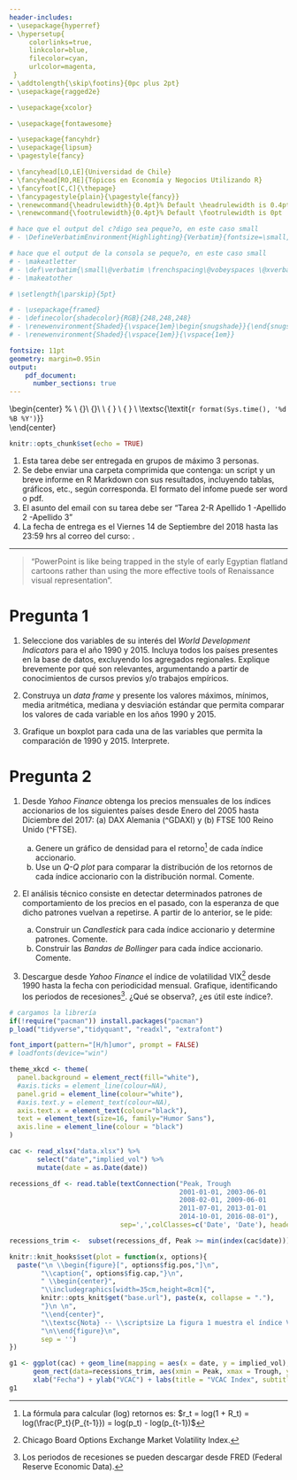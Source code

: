```yaml
---
header-includes:
- \usepackage{hyperref}
- \hypersetup{
     colorlinks=true,
     linkcolor=blue,
     filecolor=cyan,      
     urlcolor=magenta,
 }
- \addtolength{\skip\footins}{0pc plus 2pt}
- \usepackage{ragged2e}

- \usepackage{xcolor}

- \usepackage{fontawesome}

- \usepackage{fancyhdr}
- \usepackage{lipsum}
- \pagestyle{fancy}

- \fancyhead[LO,LE]{Universidad de Chile}
- \fancyhead[RO,RE]{Tópicos en Economía y Negocios Utilizando R}
- \fancyfoot[C,C]{\thepage}
- \fancypagestyle{plain}{\pagestyle{fancy}}
- \renewcommand{\headrulewidth}{0.4pt}% Default \headrulewidth is 0.4pt
- \renewcommand{\footrulewidth}{0.4pt}% Default \footrulewidth is 0pt

# hace que el output del c?digo sea peque?o, en este caso small
# - \DefineVerbatimEnvironment{Highlighting}{Verbatim}{fontsize=\small,commandchars=\\\{\}}

# hace que el output de la consola se peque?o, en este caso small
# - \makeatletter
# - \def\verbatim{\small\@verbatim \frenchspacing\@vobeyspaces \@xverbatim}
# - \makeatother

# \setlength{\parskip}{5pt}

# - \usepackage{framed}
# - \definecolor{shadecolor}{RGB}{248,248,248}
# - \renewenvironment{Shaded}{\vspace{1em}\begin{snugshade}}{\end{snugshade}\vspace{0.25em}}
# - \renewenvironment{Shaded}{\vspace{1em}}{\vspace{1em}}

fontsize: 11pt
geometry: margin=0.95in
output: 
    pdf_document:
      number_sections: true
---
```


\begin{center}
			%\vspace{1cm}
			\includegraphics[width=1cm]{logo_uchile.jpg}\\
			\large{\textbf{ENMEC357}}\\
			\LARGE{\textbf{Tópicos en Economía y Negocios Utilizando R}}\\
			\textsc{Tarea 2}\\
			\smallskip
			\small{ \noindent \textsc{\textbf{Profesor}: \textit{Victor Macias E.}}}
			\\
			\small{ \noindent \textsc{\textbf{Ayudante}: \textit{Gabriel Cabrera G.\footnote{ \faSend: \href{mailto:gcabrerag@fen.uchile.cl}{gcabrerag@fen.uchile.cl}}}}} 
			\\
			\textsc{\textit{`r format(Sys.time(), '%d %B %Y')`}}	
\end{center}

\vspace{0.1cm}

```r
knitr::opts_chunk$set(echo = TRUE)
```

\noindent\rule{\textwidth}{0.5pt}

\vspace{-4pt}

\begin{center}
\textbf{Instrucciones}
\end{center}

1.	Esta tarea debe ser entregada en grupos de máximo 3 personas. 
2.	Se debe enviar una carpeta comprimida que contenga: un script y un breve informe en R Markdown con sus resultados, incluyendo tablas, gráficos, etc., según corresponda. El formato del infome puede ser word o pdf.
3.  El asunto del email con su tarea debe ser "Tarea 2-R Apellido 1 -Apellido 2 -Apellido 3"
4.	La fecha de entrega es el Viernes 14 de Septiembre del 2018 hasta las 23:59 hrs al correo del curso: \href{mailto:r2018uchile@gmail.com}{r2018uchile@gmail.com}. 

\vspace{-8pt}

---

> "PowerPoint is like being trapped in the style of early Egyptian flatland cartoons rather than using the more effective tools of Renaissance visual representation". 
>
> \flushright{\textit{Edward R. Tufte}, Beautiful Evidence}

\vspace{-10pt}

\noindent\rule{\textwidth}{0.5pt}


# Pregunta 1

1. Seleccione dos variables de su interés del *World Development Indicators* para el año 1990 y 2015. Incluya todos los países presentes en la base de datos, excluyendo los agregados regionales. Explique brevemente por qué son relevantes, argumentando a partir de conocimientos de cursos previos y/o trabajos empíricos.

2. Construya un *data frame* y presente los valores máximos, mínimos, media aritmética, mediana y desviación estándar que permita comparar los valores de cada variable en los años 1990 y 2015.

3. Grafique un boxplot para cada una de las variables que permita la comparación de 1990 y 2015. Interprete.


\newpage
# Pregunta 2

1. Desde *Yahoo Finance* obtenga los precios mensuales de los índices accionarios de los siguientes
países desde Enero del 2005 hasta Diciembre del 2017: (a) DAX Alemania (^GDAXI) y (b) FTSE 100 Reino Unido (^FTSE).

    a. Genere un gráfico de densidad para el retorno^[La fórmula para calcular (log) retornos es: $r_t = log(1 + R_t) = log(\frac{P_t}{P_{t-1}}) = log(p_t) - log(p_{t-1})$] 
       de cada índice accionario.
    b. Use un *Q-Q plot* para comparar la distribución de los retornos de cada índice accionario con la distribución normal. Comente.

2. El análisis técnico consiste en detectar determinados patrones de comportamiento de los precios en el pasado, con la esperanza de que dicho patrones vuelvan a repetirse. A partir de lo anterior, se le pide:

    a. Construir un *Candlestick* para cada índice accionario y determine patrones. Comente.
    b. Construir las *Bandas de Bollinger* para cada índice accionario. Comente.
    
3. Descargue desde *Yahoo Finance* el índice de volatilidad VIX^[Chicago Board Options Exchange Market Volatility Index.] desde 1990 hasta la fecha con periodicidad mensual. Grafique, identificando los periodos de recesiones^[Los periodos de recesiones se pueden descargar desde FRED (Federal Reserve Economic Data).]. ¿Qué se observa?, ¿es útil este índice?.

```r
# cargamos la librería 
if(!require("pacman")) install.packages("pacman")
p_load("tidyverse","tidyquant", "readxl", "extrafont")
```

```r
font_import(pattern="[H/h]umor", prompt = FALSE)
# loadfonts(device="win")

theme_xkcd <- theme(
  panel.background = element_rect(fill="white"),
  #axis.ticks = element_line(colour=NA),
  panel.grid = element_line(colour="white"),
  #axis.text.y = element_text(colour=NA),
  axis.text.x = element_text(colour="black"),
  text = element_text(size=16, family="Humor Sans"),
  axis.line = element_line(colour = "black")
)
```

```r
cac <- read_xlsx("data.xlsx") %>% 
       select("date","implied_vol") %>% 
       mutate(date = as.Date(date))
```

```r
recessions_df <- read.table(textConnection("Peak, Trough
                                           2001-01-01, 2003-06-01
                                           2008-02-01, 2009-06-01
                                           2011-07-01, 2013-01-01
                                           2014-10-01, 2016-08-01"), 
                            sep=',',colClasses=c('Date', 'Date'), header=TRUE)

recessions_trim <-  subset(recessions_df, Peak >= min(index(cac$date)))
```

\vspace{8pt}

```r

knitr::knit_hooks$set(plot = function(x, options){
  paste("\n \\begin{figure}[", options$fig.pos,"]\n",
        "\\caption{", options$fig.cap,"}\n",
        " \\begin{center}",
        "\\includegraphics[width=35cm,height=8cm]{",
        knitr::opts_knit$get("base.url"), paste(x, collapse = "."),
        "}\n \n",
        "\\end{center}",
        "\\textsc{Nota} -- \\scriptsize La figura 1 muestra el índice VCAC de Francia desde el 2000 hasta 2017. El color cyan representa las recesiones: 2001, 2008, 2011 y 2014. Se espera un gráfico parecido para el VIX.",
        "\n\\end{figure}\n",
        sep = '')
})

g1 <- ggplot(cac) + geom_line(mapping = aes(x = date, y = implied_vol), size = 0.75, color = "black") + 
      geom_rect(data=recessions_trim, aes(xmin = Peak, xmax = Trough, ymin=-Inf, ymax=+Inf), fill='cyan', alpha=0.2) + 
      xlab("Fecha") + ylab("VCAC") + labs(title = "VCAC Index", subtitle = "Francia: Desde 2000 hasta 2017") + theme_classic()
g1
```













